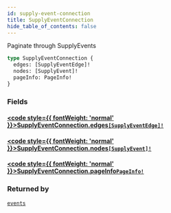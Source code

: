```yaml
---
id: supply-event-connection
title: SupplyEventConnection
hide_table_of_contents: false
---
```








Paginate through SupplyEvents

```graphql
type SupplyEventConnection {
  edges: [SupplyEventEdge]!
  nodes: [SupplyEvent]!
  pageInfo: PageInfo!
}
```


### Fields

#### [<code style={{ fontWeight: 'normal' }}>SupplyEventConnection.<b>edges</b></code>](#)<Bullet />[`[SupplyEventEdge]!`](/supply/api/graphql-admin/reference/objects/supply-event-edge) <Badge class="secondary" text="non-null"/> <Badge class="secondary" text="object"/>
> 
> 

#### [<code style={{ fontWeight: 'normal' }}>SupplyEventConnection.<b>nodes</b></code>](#)<Bullet />[`[SupplyEvent]!`](/supply/api/graphql-admin/reference/objects/supply-event) <Badge class="secondary" text="non-null"/> <Badge class="secondary" text="object"/>
> 
> 

#### [<code style={{ fontWeight: 'normal' }}>SupplyEventConnection.<b>pageInfo</b></code>](#)<Bullet />[`PageInfo!`](/supply/api/graphql-admin/reference/objects/page-info) <Badge class="secondary" text="non-null"/> <Badge class="secondary" text="object"/>
> 
> 



### Returned by

[`events`](/supply/api/graphql-admin/reference/queries/events)  <Badge class="secondary" text="query"/>



